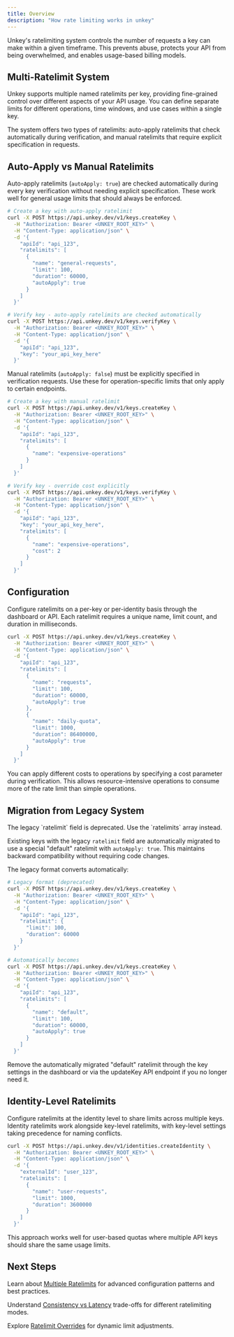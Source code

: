 ```yaml
---
title: Overview
description: "How rate limiting works in unkey"
---
```


Unkey's ratelimiting system controls the number of requests a key can make within a given timeframe. This prevents abuse, protects your API from being overwhelmed, and enables usage-based billing models.

## Multi-Ratelimit System

Unkey supports multiple named ratelimits per key, providing fine-grained control over different aspects of your API usage. You can define separate limits for different operations, time windows, and use cases within a single key.

The system offers two types of ratelimits: auto-apply ratelimits that check automatically during verification, and manual ratelimits that require explicit specification in requests.

## Auto-Apply vs Manual Ratelimits

Auto-apply ratelimits (`autoApply: true`) are checked automatically during every key verification without needing explicit specification. These work well for general usage limits that should always be enforced.

```bash
# Create a key with auto-apply ratelimit
curl -X POST https://api.unkey.dev/v1/keys.createKey \
  -H "Authorization: Bearer <UNKEY_ROOT_KEY>" \
  -H "Content-Type: application/json" \
  -d '{
    "apiId": "api_123",
    "ratelimits": [
      {
        "name": "general-requests",
        "limit": 100,
        "duration": 60000,
        "autoApply": true
      }
    ]
  }'
```

```bash
# Verify key - auto-apply ratelimits are checked automatically
curl -X POST https://api.unkey.dev/v1/keys.verifyKey \
  -H "Authorization: Bearer <UNKEY_ROOT_KEY>" \
  -H "Content-Type: application/json" \
  -d '{
    "apiId": "api_123",
    "key": "your_api_key_here"
  }'
```

Manual ratelimits (`autoApply: false`) must be explicitly specified in verification requests. Use these for operation-specific limits that only apply to certain endpoints.

```bash
# Create a key with manual ratelimit
curl -X POST https://api.unkey.dev/v1/keys.createKey \
  -H "Authorization: Bearer <UNKEY_ROOT_KEY>" \
  -H "Content-Type: application/json" \
  -d '{
    "apiId": "api_123",
    "ratelimits": [
      {
        "name": "expensive-operations"
      }
    ]
  }'
```

```bash
# Verify key - override cost explicitly
curl -X POST https://api.unkey.dev/v1/keys.verifyKey \
  -H "Authorization: Bearer <UNKEY_ROOT_KEY>" \
  -H "Content-Type: application/json" \
  -d '{
    "apiId": "api_123",
    "key": "your_api_key_here",
    "ratelimits": [
      {
        "name": "expensive-operations",
        "cost": 2
      }
    ]
  }'
```

## Configuration

Configure ratelimits on a per-key or per-identity basis through the dashboard or API. Each ratelimit requires a unique name, limit count, and duration in milliseconds.

```bash
curl -X POST https://api.unkey.dev/v1/keys.createKey \
  -H "Authorization: Bearer <UNKEY_ROOT_KEY>" \
  -H "Content-Type: application/json" \
  -d '{
    "apiId": "api_123",
    "ratelimits": [
      {
        "name": "requests",
        "limit": 100,
        "duration": 60000,
        "autoApply": true
      },
      {
        "name": "daily-quota",
        "limit": 1000,
        "duration": 86400000,
        "autoApply": true
      }
    ]
  }'
```

You can apply different costs to operations by specifying a cost parameter during verification. This allows resource-intensive operations to consume more of the rate limit than simple operations.

## Migration from Legacy System

<Note>
The legacy `ratelimit` field is deprecated. Use the `ratelimits` array instead.
</Note>

Existing keys with the legacy `ratelimit` field are automatically migrated to use a special "default" ratelimit with `autoApply: true`. This maintains backward compatibility without requiring code changes.

The legacy format converts automatically:

```bash
# Legacy format (deprecated)
curl -X POST https://api.unkey.dev/v1/keys.createKey \
  -H "Authorization: Bearer <UNKEY_ROOT_KEY>" \
  -H "Content-Type: application/json" \
  -d '{
    "apiId": "api_123",
    "ratelimit": {
      "limit": 100,
      "duration": 60000
    }
  }'

# Automatically becomes
curl -X POST https://api.unkey.dev/v1/keys.createKey \
  -H "Authorization: Bearer <UNKEY_ROOT_KEY>" \
  -H "Content-Type: application/json" \
  -d '{
    "apiId": "api_123",
    "ratelimits": [
      {
        "name": "default",
        "limit": 100,
        "duration": 60000,
        "autoApply": true
      }
    ]
  }'
```

Remove the automatically migrated "default" ratelimit through the key settings in the dashboard or via the updateKey API endpoint if you no longer need it.

## Identity-Level Ratelimits

Configure ratelimits at the identity level to share limits across multiple keys. Identity ratelimits work alongside key-level ratelimits, with key-level settings taking precedence for naming conflicts.

```bash
curl -X POST https://api.unkey.dev/v1/identities.createIdentity \
  -H "Authorization: Bearer <UNKEY_ROOT_KEY>" \
  -H "Content-Type: application/json" \
  -d '{
    "externalId": "user_123",
    "ratelimits": [
      {
        "name": "user-requests",
        "limit": 1000,
        "duration": 3600000
      }
    ]
  }'
```

This approach works well for user-based quotas where multiple API keys should share the same usage limits.

## Next Steps

Learn about [Multiple Ratelimits](/ratelimiting/multi-ratelimits) for advanced configuration patterns and best practices.

Understand [Consistency vs Latency](/ratelimiting/modes) trade-offs for different ratelimiting modes.

Explore [Ratelimit Overrides](/ratelimiting/overrides) for dynamic limit adjustments.
